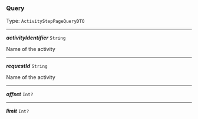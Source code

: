 


### Query

Type: `ActivityStepPageQueryDTO`

---

***activityIdentifier*** `String`

Name of the activity



---

***requestId*** `String`

Name of the activity



---

***offset*** `Int?`

---

***limit*** `Int?`
